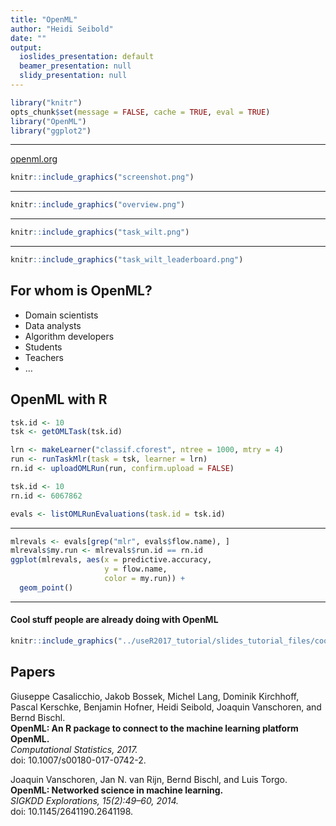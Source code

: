 ```yaml
---
title: "OpenML"
author: "Heidi Seibold"
date: ""
output:
  ioslides_presentation: default
  beamer_presentation: null
  slidy_presentation: null
---
```

```r
library("knitr")
opts_chunk$set(message = FALSE, cache = TRUE, eval = TRUE)
library("OpenML")
library("ggplot2")
```


---

[openml.org](http://www.openml.org/)

```r
knitr::include_graphics("screenshot.png")
```


---

```r
knitr::include_graphics("overview.png")
```



---

```r
knitr::include_graphics("task_wilt.png")
```


---

```r
knitr::include_graphics("task_wilt_leaderboard.png")
```


## For whom is OpenML?

- Domain scientists
- Data analysts
- Algorithm developers
- Students
- Teachers
- ...


## OpenML with R
```r
tsk.id <- 10
tsk <- getOMLTask(tsk.id)

lrn <- makeLearner("classif.cforest", ntree = 1000, mtry = 4)
run <- runTaskMlr(task = tsk, learner = lrn)
rn.id <- uploadOMLRun(run, confirm.upload = FALSE)
```

```r
tsk.id <- 10
rn.id <- 6067862
```

```r
evals <- listOMLRunEvaluations(task.id = tsk.id)
```

---

```r
mlrevals <- evals[grep("mlr", evals$flow.name), ]
mlrevals$my.run <- mlrevals$run.id == rn.id
ggplot(mlrevals, aes(x = predictive.accuracy, 
                     y = flow.name, 
                     color = my.run)) + 
  geom_point()
```


---
#### Cool stuff people are already doing with OpenML
```r
knitr::include_graphics("../useR2017_tutorial/slides_tutorial_files/cool_stuff_text.png")
```


## Papers

Giuseppe Casalicchio, Jakob Bossek, Michel Lang, Dominik Kirchhoff, Pascal Kerschke, Benjamin
Hofner, Heidi Seibold, Joaquin Vanschoren, and Bernd Bischl.    
**OpenML: An R package to connect to the machine learning platform OpenML.**   
*Computational Statistics, 2017.*    
doi: 10.1007/s00180-017-0742-2.

Joaquin Vanschoren, Jan N. van Rijn, Bernd Bischl, and Luis Torgo.    
**OpenML: Networked science in machine learning.**   
*SIGKDD Explorations, 15(2):49–60, 2014.*    
doi: 10.1145/2641190.2641198.


<!-- # A use case: a benchmark study with ctree -->


<!-- ## Study the behaviour of different parameter settings of ctree -->

<!-- Check performance with respect to **predictive accurancy** -->
<!-- (percentage of instances that are classified correctly) -->


<!-- ## Steps -->
<!-- - Create the flow -->
<!-- - Download the tasks -->
<!-- - Create runs (run flows on tasks) -->
<!-- - Upload runs -->
<!-- - Collect all information -->
<!-- - Visualise -->

<!-- ## Which learners to use -->
<!-- ```{r} -->
<!-- lrn.list <- list( -->
<!--   makeLearner("regr.ctree", testtype = "Bonferroni"), -->
<!--   makeLearner("regr.ctree", testtype = "Univariate"), -->
<!--   makeLearner("regr.ctree", testtype = "Teststatistic") -->
<!-- ) -->
<!-- ``` -->



<!-- ## Download the relevant tasks -->
<!-- - Select relevant tasks -->
<!-- ```{r} -->
<!-- taskinfo_all <- listOMLTasks( -->
<!--   task.type = "Supervised Regression", -->
<!--   number.of.instances = c(80, 10^6), -->
<!--   number.of.features = c(3, 50), -->
<!--   evaluation.measures = "mean_absolute_error", -->
<!--   estimation.procedure = "10-fold Crossvalidation" -->
<!-- ) -->

<!-- set.seed(2017) -->
<!-- taskinfo <- taskinfo_all[sample(1:NROW(taskinfo_all), 5), ] -->
<!-- ``` -->
<!-- - Download tasks -->
<!-- ```{r} -->
<!-- tid <- taskinfo$task.id -->
<!-- tasks <- lapply(tid, getOMLTask) -->
<!-- names(tasks) <- tid -->
<!-- ``` -->

<!-- ---- -->

<!-- ```{r, echo=FALSE} -->
<!-- kable(taskinfo[, c("name", "number.of.instances", "number.of.features",  -->
<!--                    "number.of.missing.values")], row.names = FALSE) -->
<!-- ``` -->



<!-- ## Create runs (run flows on tasks) -->
<!-- - Set up grid to run each learner on each task -->
<!-- ```{r} -->
<!-- grid <- expand.grid(task.id = taskinfo$task.id,  -->
<!--                     lrn.ind = seq_along(lrn.list)) -->
<!-- ``` -->
<!-- - Run learners on tasks -->
<!-- ```{r, eval=FALSE} -->
<!-- run_lt <- function(gr) { -->
<!--   tid <- gr["task.id"] -->
<!--   lid <- gr["lrn.ind"] -->
<!--   runTaskMlr(task = tasks[[as.character(tid)]], -->
<!--              learner = lrn.list[[lid]]) -->
<!-- } -->
<!-- runs <- apply(grid, 1, run_lt) -->
<!-- ``` -->



<!-- ## Upload runs -->
<!-- ```{r, eval=FALSE} -->
<!-- run.id <- lapply(runs, uploadOMLRun, tags = "study_65",  -->
<!--                  confirm.upload = FALSE) -->
<!-- grid$run.id <- unlist(run.id) -->
<!-- save(grid, file = "grid_splittest.rda")  -->
<!-- ``` -->
<!-- ```{r, echo=FALSE} -->
<!-- load(file = "grid_splittest.rda") -->
<!-- ``` -->
<!-- ```{r} -->
<!-- grid -->
<!-- ``` -->

<!-- ## Collect all information -->
<!-- ```{r} -->
<!-- runeval <- cbind(grid, listOMLRunEvaluations(run.id = grid$run.id)) -->
<!-- names(runeval) -->
<!-- ``` -->

<!-- ## Visualise -->
<!-- ```{r, fig.height=3, fig.width=7, out.width='900px'} -->
<!-- ggplot(runeval, aes(x = splittest, y = predictive.accuracy,  -->
<!--                     color = data.name, group = data.name)) + -->
<!--   geom_point() + geom_line() -->
<!-- ``` -->
<!-- Similar visualisation can be found on  -->
<!-- [openml.org/f/5434](http://www.openml.org/f/5434) -->

<!-- --- -->
<!-- Why does the heart-switzerland data behave the way it does? -->
<!-- ```{r} -->
<!-- tasks[["9948"]] -->
<!-- ``` -->
<!-- Let's take a closer look at the data set: -->
<!-- [openml.org/d/1513](http://www.openml.org/d/1513) -->




